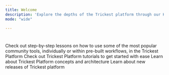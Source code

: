 ```yaml
---
title: Welcome
description: 'Explore the depths of the Trickest platform through our Knowledge Hub, Tutorials, and Concepts, and stay up to date about Product development with Announcements. Select a topic below to learn more about it.'
mode: "wide"

---
```


#

<CardGroup cols={2}>
  <Card title="Knowledge Hub" icon="book" href="/knowledge-hub">
    Check out step-by-step lessons on how to use some of the most popular community tools, individually or within pre-built workflows, in the Trickest Platform
  </Card>
  <Card title="Tutorials" icon="graduation-cap" href="/tutorials">
    Check out Trickest Platform tutorials to get started with ease
  </Card>
  <Card title="Concepts" icon="gear" href="/concepts">
    Learn about Trickest Platform concepts and architecture
  </Card>
    <Card title="Release Log" icon="comment" href="release-log">
    Learn about new releases of Trickest platform
  </Card>
</CardGroup>
